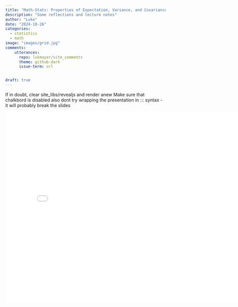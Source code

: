 ```yaml
---
title: "Math-Stats: Properties of Expectation, Variance, and Covariance"
description: "Some reflections and lecture notes"
author: "Luke"
date: "2024-10-26"
categories:
  - statistics
  - math
image: "images/grid.jpg"
comments:
    utterances:
      repo: lukmayer/site_comments
      theme: github-dark
      issue-term: url


draft: true
---
```


If in doubt, clear site_libs/revealjs and render anew
Make sure that chalkbord is disabled
also dont try wrapping the presentation in ::: syntax - it will probably break the slides

<iframe src="presentations/index.html" width="800" height="600" frameborder="0" allowfullscreen></iframe>



